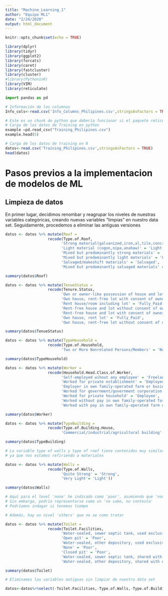 ```yaml
---
title: "Machine_Learning_1"
author: "Equipo ML1"
date: "2/24/2020"
output: html_document
---
```


```r
knitr::opts_chunk$set(echo = TRUE)
```




```r
library(dplyr)
library(tidyr)
library(ggplot2)
library(forcats)
library(caret)
library(fastcluster)
library(cluster)
#library(PythoninR)
library(VIM)
library(reticulate)
```

```python
import pandas as pd
```

```r
# Información de las columnas
Info_cols<-read.csv('Info_Columns_Philipines.csv',stringsAsFactors = TRUE)
```

```python
# Este es un chunk de python que debería funcionar si el paquete reticulate se ha instalado correctamente
# Carga de los datos de Training en python
example =pd.read_csv("Training_Philipines.csv")
example.head(5)
```

```r
# Carga de los datos de training en R
datos<-read.csv('Training_Philipines.csv',stringsAsFactors = TRUE)
head(datos)
```

# Pasos previos a la implementacion de modelos de ML

## Limpieza de datos

En primer lugar, decidimos renombar y reagrupar los niveles de nuestras variables categóricas, creando nuevas variables "limpias" en nuestro data set. Seguidamente, procedemos a eliminar las antiguas versiones

```r

datos <- datos %>% mutate(Roof =
                   recode(Type.of.Roof,
                         'Strong material(galvanized,iron,al,tile,concrete,brick,stone,asbestos)' = 'Strong',
                         'Light material (cogon,nipa,anahaw)' = 'Light',
                         'Mixed but predominantly strong materials' = 'Strong',
                         'Mixed but predominantly light materials' = 'Light',
                         'Salvaged/makeshift materials' = 'Salvaged',
                         'Mixed but predominantly salvaged materials' = 'Salvaged'))

summary(datos$Roof)

```

```r
datos <- datos %>% mutate(TenueStatus =
                   recode(Tenure.Status,
                         'Own or owner-like possession of house and lot' = 'Fully_Paid',
                         'Own house, rent-free lot with consent of owner' = 'Partial_Paid',
                         'Rent house/room including lot' = 'Fully_Paid',
                         'Rent-free house and lot without consent of owner' = 'Free',
                         'Rent-free house and lot with consent of owner' = 'Free',
                         'Own house, rent lot' = 'Fully_Paid',
                         'Own house, rent-free lot without consent of owner' = 'Free'))

summary(datos$TenueStatus)

```

```r

datos <- datos %>% mutate(TypeHousehold =
                   recode(Type.of.Household,
                         'Two or More Nonrelated Persons/Members' = 'Nonrelated'))

summary(datos$TypeHousehold)
```

```r

datos <- datos %>% mutate(Worker =
                   recode(Household.Head.Class.of.Worker,
                         'Self-employed wihout any employee' = 'Freelance',
                         'Worked for private establishment' = 'Employee',
                         'Employer in own family-operated farm or business' = 'Family_Business',
                         'Worked for government/government corporation'= 'Civil_Servant',
                         'Worked for private household' = 'Employee',
                         'Worked without pay in own family-operated farm or business' = 'Family_Business_Unpaid',
                         'Worked with pay in own family-operated farm or business'='Family_Business'))

summary(datos$Worker)

```

```r

datos <- datos %>% mutate(TypeBuilding =
                   recode(Type.of.Building.House,
                         'Commercial/industrial/agricultural building' = 'Agricultural'))

summary(datos$TypeBuilding)

```

```r

# La variable type of walls y type of roof tiene contenidos muy similares. He decidido utilizar las mismas clasificaciones (strong light salvaged)
# ya que nos estamos refiriendo a materiales

datos <- datos %>% mutate(Walls =
                   recode(Type.of.Walls,
                         'Quite Strong' = 'Strong',
                         'Very Light'= 'Light'))

summary(datos$Walls)

```

```r
# Aquí para el level 'none' he indicado como 'poor', asumiendo que 'none' significa que no tiene baño. 
# Sin embargo, podría representarse como un 'no sabe, no contesta'
# Podríamos indagar si tenemos tiempo

# Además, hay un nivel 'others' que no se como tratar

datos <- datos %>% mutate(Toilet =
                   recode(Toilet.Facilities,
                         'Water-sealed, sewer septic tank, used exclusively by household' = 'Good',
                         'Open pit' = 'Poor',
                         'Water-sealed, other depository, used exclusively by household'= 'Good',
                         'None' = 'Poor',
                         'Closed pit' = 'Poor',
                         'Water-sealed, sewer septic tank, shared with other household' = 'Good',
                         'Water-sealed, other depository, shared with other household' = 'Good'))

summary(datos$Toilet)

```

```r

# Eliminamos las variables antiguas sin limpiar de nuestro data set

datos<-datos%>%select(-Toilet.Facilities,-Type.of.Walls,-Type.of.Building.House,-Household.Head.Class.of.Worker, -Type.of.Household, -Tenure.Status, -Type.of.Roof)

```
